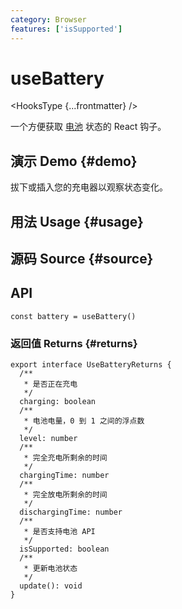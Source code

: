 ```yaml
---
category: Browser
features: ['isSupported']
---
```


# useBattery


<HooksType {...frontmatter} />

一个方便获取 [电池](https://developer.mozilla.org/zh-CN/docs/Web/API/Battery_Status_API) 状态的 React 钩子。

## 演示 Demo \{#demo}

拔下或插入您的充电器以观察状态变化。


<App />

## 用法 Usage \{#usage}



## 源码 Source \{#source}


<Source />

## API

```tsx
const battery = useBattery()
```

### 返回值 Returns \{#returns}

```tsx
export interface UseBatteryReturns {
  /**
   * 是否正在充电
   */
  charging: boolean
  /**
   * 电池电量，0 到 1 之间的浮点数
   */
  level: number
  /**
   * 完全充电所剩余的时间
   */
  chargingTime: number
  /**
   * 完全放电所剩余的时间
   */
  dischargingTime: number
  /**
   * 是否支持电池 API
   */
  isSupported: boolean
  /**
   * 更新电池状态
   */
  update(): void
}
```
